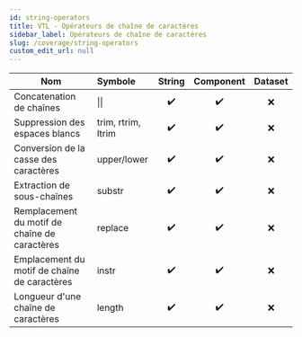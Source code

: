 ```yaml
---
id: string-operators
title: VTL - Opérateurs de chaîne de caractères
sidebar_label: Opérateurs de chaîne de caractères
slug: /coverage/string-operators
custom_edit_url: null
---
```


| Nom                                           | Symbole            |       String       |     Component      | Dataset |
| --------------------------------------------- | :----------------- | :----------------: | :----------------: | :-----: |
| Concatenation de chaînes                      | &#124;&#124;       | :heavy_check_mark: | :heavy_check_mark: |   :x:   |
| Suppression des espaces blancs                | trim, rtrim, ltrim | :heavy_check_mark: | :heavy_check_mark: |   :x:   |
| Conversion de la casse des caractères         | upper/lower        | :heavy_check_mark: | :heavy_check_mark: |   :x:   |
| Extraction de sous-chaînes                    | substr             | :heavy_check_mark: | :heavy_check_mark: |   :x:   |
| Remplacement du motif de chaîne de caractères | replace            | :heavy_check_mark: | :heavy_check_mark: |   :x:   |
| Emplacement du motif de chaîne de caractères  | instr              | :heavy_check_mark: | :heavy_check_mark: |   :x:   |
| Longueur d'une chaîne de caractères           | length             | :heavy_check_mark: | :heavy_check_mark: |   :x:   |
